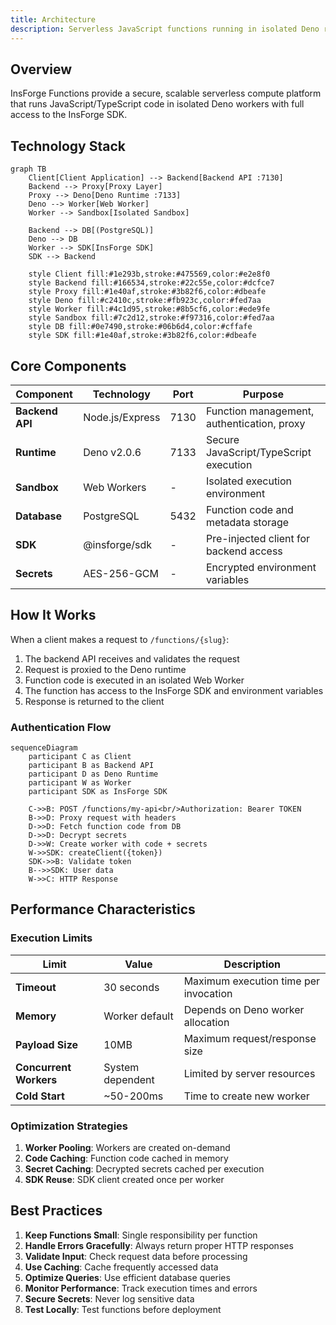 ```yaml
---
title: Architecture
description: Serverless JavaScript functions running in isolated Deno runtime
---
```


## Overview

InsForge Functions provide a secure, scalable serverless compute platform that runs JavaScript/TypeScript code in isolated Deno workers with full access to the InsForge SDK.

## Technology Stack

```mermaid
graph TB
    Client[Client Application] --> Backend[Backend API :7130]
    Backend --> Proxy[Proxy Layer]
    Proxy --> Deno[Deno Runtime :7133]
    Deno --> Worker[Web Worker]
    Worker --> Sandbox[Isolated Sandbox]

    Backend --> DB[(PostgreSQL)]
    Deno --> DB
    Worker --> SDK[InsForge SDK]
    SDK --> Backend

    style Client fill:#1e293b,stroke:#475569,color:#e2e8f0
    style Backend fill:#166534,stroke:#22c55e,color:#dcfce7
    style Proxy fill:#1e40af,stroke:#3b82f6,color:#dbeafe
    style Deno fill:#c2410c,stroke:#fb923c,color:#fed7aa
    style Worker fill:#4c1d95,stroke:#8b5cf6,color:#ede9fe
    style Sandbox fill:#7c2d12,stroke:#f97316,color:#fed7aa
    style DB fill:#0e7490,stroke:#06b6d4,color:#cffafe
    style SDK fill:#1e40af,stroke:#3b82f6,color:#dbeafe
```

## Core Components

| Component | Technology | Port | Purpose |
|-----------|------------|------|---------|
| **Backend API** | Node.js/Express | 7130 | Function management, authentication, proxy |
| **Runtime** | Deno v2.0.6 | 7133 | Secure JavaScript/TypeScript execution |
| **Sandbox** | Web Workers | - | Isolated execution environment |
| **Database** | PostgreSQL | 5432 | Function code and metadata storage |
| **SDK** | @insforge/sdk | - | Pre-injected client for backend access |
| **Secrets** | AES-256-GCM | - | Encrypted environment variables |

## How It Works

When a client makes a request to `/functions/{slug}`:

1. The backend API receives and validates the request
2. Request is proxied to the Deno runtime
3. Function code is executed in an isolated Web Worker
4. The function has access to the InsForge SDK and environment variables
5. Response is returned to the client

### Authentication Flow

```mermaid
sequenceDiagram
    participant C as Client
    participant B as Backend API
    participant D as Deno Runtime
    participant W as Worker
    participant SDK as InsForge SDK

    C->>B: POST /functions/my-api<br/>Authorization: Bearer TOKEN
    B->>D: Proxy request with headers
    D->>D: Fetch function code from DB
    D->>D: Decrypt secrets
    D->>W: Create worker with code + secrets
    W->>SDK: createClient({token})
    SDK->>B: Validate token
    B-->>SDK: User data
    W->>C: HTTP Response
```

## Performance Characteristics

### Execution Limits

| Limit | Value | Description |
|-------|-------|-------------|
| **Timeout** | 30 seconds | Maximum execution time per invocation |
| **Memory** | Worker default | Depends on Deno worker allocation |
| **Payload Size** | 10MB | Maximum request/response size |
| **Concurrent Workers** | System dependent | Limited by server resources |
| **Cold Start** | ~50-200ms | Time to create new worker |

### Optimization Strategies

1. **Worker Pooling**: Workers are created on-demand
2. **Code Caching**: Function code cached in memory
3. **Secret Caching**: Decrypted secrets cached per execution
4. **SDK Reuse**: SDK client created once per worker

## Best Practices

1. **Keep Functions Small**: Single responsibility per function
2. **Handle Errors Gracefully**: Always return proper HTTP responses
3. **Validate Input**: Check request data before processing
4. **Use Caching**: Cache frequently accessed data
5. **Optimize Queries**: Use efficient database queries
6. **Monitor Performance**: Track execution times and errors
7. **Secure Secrets**: Never log sensitive data
8. **Test Locally**: Test functions before deployment
